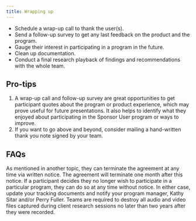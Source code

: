 ```yaml
---
title: Wrapping up
---
```


<Row className="bullets">
<Column colMd={7} colLg={7}>

- Schedule a wrap-up call to thank the user(s).
- Send a follow-up survey to get any last feedback on the product and the program.
- Gauge their interest in participating in a program in the future.
- Clean up documentation.
- Conduct a final research playback of findings and recommendations with the whole team.

</Column>
</Row>

## Pro-tips

1. A wrap-up call and follow-up survey are great opportunities to get participant quotes about the program or product experience, which may prove useful for future presentations. It also helps to identify what they enjoyed about participating in the Sponsor User program or ways to improve.
2. If you want to go above and beyond, consider mailing a hand-written thank you note signed by your team.

## FAQs

<Row className="accordions">
<Column colMd={8} colLg={8}>

<Accordion>
  <AccordionItem
    className="bx--type-body-long-02"
    title="What do I do if a client decides they no longer wish to participate in my Sponsor User program or any in the future?"
  >
    As mentioned in another topic, they can terminate the agreement at any time
    via written notice. The agreement will terminate one month after this
    notice. If a participant decides they no longer wish to participate in a
    particular program, they can do so at any time without notice. In either
    case, update your tracking documents and notify your program manager, Kathy
    Sitar and/or Perry Fuller.
  </AccordionItem>
</Accordion>

<Accordion>
  <AccordionItem
    className="bx--type-body-long-02"
    title="How long can I keep audio and video recordings of research sessions?"
  >
    Teams are required to destroy all audio and video files captured during
    client research sessions no later than two years after they were recorded.
  </AccordionItem>
</Accordion>

</Column>
</Row>
